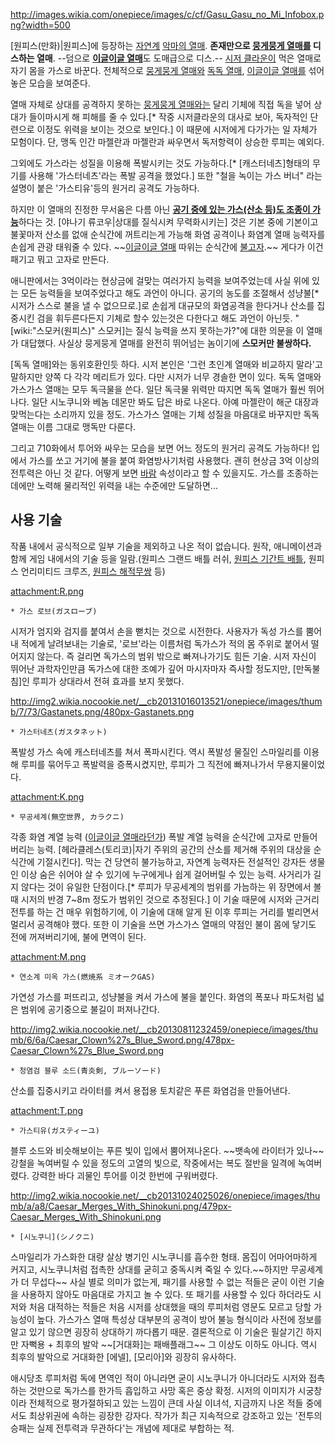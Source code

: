 http://images.wikia.com/onepiece/images/c/cf/Gasu_Gasu_no_Mi_Infobox.png?width=500

[원피스(만화)|원피스]에 등장하는 [[자연계]] [[악마의 열매]]. '''존재만으로 [[뭉게뭉게 열매]]를 디스하는 열매'''. --덤으로 '''[[이글이글 열매]]'''도 도매급으로 디스.-- [[시저 클라운]]이 먹은 열매로 자기 몸을 가스로 바꾼다. 전체적으로 [[뭉게뭉게 열매]]와 [[독독 열매]], [[이글이글 열매]]를 섞어놓은 모습을 보여준다.

열매 자체로 상대를 공격하지 못하는 [[뭉게뭉게 열매]]와는 달리 기체에 직접 독을 넣어 상대가 들이마시게 해 피해를 줄 수 있다.[* 작중 시저클라운의 대사로 보아, 독자적인 단련으로 이정도 위력을 보이는 것으로 보인다.] 이 때문에 시저에게 다가가는 일 자체가 모험이다. 단, 맹독 인간 마젤란과 마젤란과 싸우면서 독저항력이 상승한 루피는 예외다.

그외에도 가스라는 성질을 이용해 폭발시키는 것도 가능하다.[* [캐스터네츠]형태의 무기를 사용해 '가스터네츠'라는 폭발 공격을 했었다.] 또한 "철을 녹이는 가스 버너" 라는 설명이 붙은 '가스티유'등의 원거리 공격도 가능하다.

하지만 이 열매의 진정한 무서움은 다름 아닌 '''[[웨더 리포트(죠죠의 기묘한 모험)|공기 중에 있는 가스(산소 등)도 조종이 가능]]'''하다는 것. [야나기 류코우|상대를 질식시켜 무력화시키는] 것은 기본 중에 기본이고 불꽃마저 산소를 없애 순식간에 꺼트리는게 가능해 화염 공격이나 화염계 열매 능력자를 손쉽게 관광 태워줄 수 있다. ~~[[이글이글 열매]] 따위는 순식간에 [[불고자]].~~ 게다가 이건 패기고 뭐고 고자로 만든다.

애니판에서는 3억이라는 현상금에 걸맞는 여러가지 능력을 보여주었는데 사실 위에 있는 모든 능력들을 보여주었다고 해도 과언이 아니다. 공기의 농도를 조절해서 성냥불[* 시저가 스스로 불을 낼 수 없으므로.]로 손쉽게 대규모의 화염공격을 한다거나 산소를 집중시킨 검을 휘두른다든지 기체로 할수 있는것은 다한다고 해도 과언이 아닌듯. "[wiki:"스모커(원피스)" 스모커]는 질식 능력을 쓰지 못하는가?"에 대한 의문을 이 열매가 대답했다. 사실상 뭉게뭉게 열매를 완전히 뛰어넘는 놈이기에 '''스모커만 불쌍하다.'''

[독독 열매]와는 동위호환인듯 하다. 시저 본인은 '그런 초인계 열매와 비교하지 말라'고 말하지만 양쪽 다 각각 메리트가 있다. 다만 시저가 너무 경솔한 면이 있다. 독독 열매와 가스가스 열매는 모두 독극물을 쓴다. 일단 독극물 위력만 따지면 독독 열매가 훨씬 뛰어나다. 일단 시노쿠니와 베놈 데몬만 봐도 답은 바로 나온다. 아예 마젤란이 해군 대장과 맞먹는다는 소리까지 있을 정도. 가스가스 열매는 기체 성질을 마음대로 바꾸지만 독독 열매는 이름 그대로 맹독만 다룬다. 

그리고 710화에서 투어와 싸우는 모습을 보면 어느 정도의 원거리 공격도 가능하다! 입에서 가스를 쏘고 거기에 불을 붙여 화염방사기처럼 사용했다.  괜히 현상금 3억 이상의 전투력은 아닌 것 같다. 어떻게 보면 [[바람]] 속성이라고 할 수 있을지도. 가스를 조종하는 데에만 노력해 물리적인 위력을 내는 수준에만 도달하면...

== 사용 기술 ==
작품 내에서 공식적으로 일부 기술을 제외하고 나온 적이 없습니다. 원작, 애니메이션과 함께 게임 내에서의 기술 등을 일람.(원피스 그랜드 배틀 러쉬, [[원피스 기간트 배틀]], 원피스 언리미티드 크루즈, [[원피스 해적무쌍]] 등)

attachment:R.png
 * 가스 로브(ガスローブ)
시저가 엄지와 검지를 붙여서 손을 뻗치는 것으로 시전한다. 사용자가 독성 가스를 뿜어내 적에게 날려보내는 기술로, '로브'라는 이름처럼 독가스가 적의 몸 주위로 붙어서 떨어지지 않는다. 즉 걸리면 독가스의 범위 밖으로 빠져나가기도 힘든 기술. 시저 자신이 뛰어난 과학자인만큼 독가스에 대한 조예가 깊어 마시자마자 즉사할 정도지만, [만독불침]인 루피가 상대라서 전혀 효과를 보지 못했다.

http://img2.wikia.nocookie.net/__cb20131016013521/onepiece/images/thumb/7/73/Gastanets.png/480px-Gastanets.png
 * 가스터네츠(ガスタネット)
폭발성 가스 속에 캐스터네츠를 쳐서 폭파시킨다. 역시 폭발성 물질인 스마일리를 이용해 루피를 묶어두고 폭발력을 증폭시켰지만, 루피가 그 직전에 빠져나가서 무용지물이었다.

attachment:K.png
 * 무공세계(無空世界, カラクニ)
각종 화염 계열 능력 ([[이글이글 열매]]라던가) 폭발 계열 능력을 순식간에 고자로 만들어버리는 능력. [헤라클레스(토리코)|자기 주위의 공간의 산소를 제거해 주위의 대상을 순식간에 기절시킨다]. 막는 건 당연히 불가능하고, 자연계 능력자든 전설적인 강자든 생물인 이상 숨은 쉬어야 살 수 있기에 누구에게나 쉽게 걸어버릴 수 있는 능력. 사거리가 길지 않다는 것이 유일한 단점이다.[* 루피가 무공세계의 범위를 가늠하는 위 장면에서 볼 때 시저의 반경 7~8m 정도가 범위인 것으로 추정된다.] 이 기술 때문에 시저와 근거리 전투를 하는 건 매우 위험하기에, 이 기술에 대해 알게 된 이후 루피는 거리를 벌리면서 멀리서 공격해야 했다. 또한 이 기술을 쓰면 가스가스 열매의 약점인 불이 몸에 닿기도 전에 꺼져버리기에, 불에 면역이 된다.

attachment:M.png
 * 연소계 미옥 가스(燃焼系 ミオークGAS)
가연성 가스를 퍼뜨리고, 성냥불을 켜서 가스에 불을 붙인다. 화염의 폭포나 파도처럼 넓은 범위에 공기중으로 불길이 퍼져나간다.

http://img2.wikia.nocookie.net/__cb20130811232459/onepiece/images/thumb/6/6a/Caesar_Clown%27s_Blue_Sword.png/478px-Caesar_Clown%27s_Blue_Sword.png
 * 청염검 블루 소드(青炎剣, ブルーソード)
산소를 집중시키고 라이터를 켜서 용접용 토치같은 푸른 화염검을 만들어낸다.

attachment:T.png
 * 가스티유(ガスティーユ)
블루 소드와 비슷해보이는 푸른 빛이 입에서 뿜어져나온다. ~~뱃속에 라이터가 있나~~ 강철을 녹여버릴 수 있을 정도의 고열의 빛으로, 작중에서는 복도 절반을 일격에 녹여버렸다. 강력한 바다 괴물인 투어를 이것 한번에 구워버렸다.

http://img2.wikia.nocookie.net/__cb20131024025026/onepiece/images/thumb/a/a8/Caesar_Merges_With_Shinokuni.png/479px-Caesar_Merges_With_Shinokuni.png
 * [시노쿠니](シノクニ)
스마일리가 가스화한 대량 살상 병기인 시노쿠니를 흡수한 형태. 몸집이 어마어마하게 커지고, 시노쿠니처럼 접촉한 상대를 굳히고 중독시켜 죽일 수 있다.~~하지만 무공세계가 더 무섭다~~ 사실 별로 의미가 없는게, 패기를 사용할 수 없는 적들은 굳이 이런 기술을 사용하지 않아도 마음대로 가지고 놀 수 있다. 또 패기를 사용할 수 있다 하더라도 시저와 처음 대적하는 적들은 처음 시저를 상대했을 때의 루피처럼 영문도 모르고 당할 가능성이 높다. 가스가스 열매 특성상 대부분의 공격이 방어 불능 형식이라 사전에 정보를 알고 있기 않으면 굉장히 상대하기 까다롭기 때문. 결론적으로 이 기술은 필살기긴 하지만 자뻑용 + 최후의 발악 ~~[거대화]는 패배플래그~~ 그 이상도 이하도 아니다. 역시 최후의 발악으로 거대화한 [에넬], [모리아]와 굉장히 유사하다. 

애시당초 루피처럼 독에 면역인 적이 아니라면 굳이 시노쿠니가 아니더라도 시저와 접촉하는 것만으로 독가스를 한가득 흡입하고 사망 혹은 중상 확정. 시저의 이미지가 시궁창이라 전체적으로 평가절하되고 있는 느낌이 큰데 사실 이녀석, 지금까지 나온 적들 중에서도 최상위권에 속하는 굉장한 강자다. 작가가 최근 지속적으로 강조하고 있는 '전투의 승패는 실제 전투력과 무관하다'는 개념에 제대로 부합하는 적.
